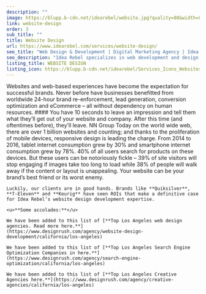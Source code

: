 ```yaml
---
description: ""
image: https://blupp.b-cdn.net/idearebel/website.jpg?quality=80&width=800
link: website-design
order: 3
sub_title: ""
title: Website Design
url: https://www.idearebel.com/services/website-design/
seo_title: "Web Design & Development | Digital Marketing Agency | Idea Rebel"
seo_description: "Idea Rebel specializes in web development and design, creating digital experiences for clients like Quiksilver & 7-Eleven."
listing_title: WEBSITE DESIGN
listing_icon: https://blupp.b-cdn.net/idearebel/Services_Icons_Websites_Widescreen-1.png?quality=80&width=800
---
```


<Column>
    Websites and web-based experiences have become the expectation for successful brands. Never before have businesses benefitted from worldwide 24-hour brand re-enforcement, lead generation, conversion optimization and eCommerce – all without dependency on human resources.
</Column>
<Column2>
    <Column>
        #### You have 10 seconds to leave an impression and tell them what they’ll get out of your website and company. After this time (and oftentimes before), they’ll leave.
        <ParagraphGaramond>
            NN Group
        </ParagraphGaramond>
    </Column>
    <Column>
        Today on the world wide web, there are over 1 billion websites and counting; and thanks to the proliferation of mobile devices, responsive design is leading the charge. From 2014 to 2016, tablet internet consumption grew by 30% and smartphone internet consumption grew by 78%. 40% of all users search for products on these devices.
    </Column>
</Column2>
<Column>
    But these users can be notoriously fickle – 39% of site visitors will stop engaging if images take too long to load while 38% of people will walk away if the content or layout is unappealing. Your website can be your brand’s best friend or its worst enemy.

    Luckily, our clients are in good hands. Brands like **Quiksilver**, **7-Eleven** and **Keurig** have seen ROIs that make a definitive case for Idea Rebel’s website design development expertise.

    <u>**Some accolades:**</u>

    We have been added to this list of [**Top Los Angeles web design agencies. Read more here.**](https://www.designrush.com/agency/website-design-development/california/los-angeles)

    We have been added to this list of [**Top Los Angeles Search Engine Optimization Companies in here.**](https://www.designrush.com/agency/search-engine-optimization/california/los-angeles)

    We have been added to this list of [**Top Los Angeles Creative Agencies here.**](https://www.designrush.com/agency/creative-agencies/california/los-angeles)
</Column>

